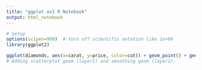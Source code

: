 ---
title: "ggplot ex1 R Notebook"
output: html_notebook
---

```{r}
# Setup
options(scipen=999)  # turn off scientific notation like 1e+06
library(ggplot2)

ggplot(diamonds, aes(x=carat, y=price, color=cut)) + geom_point() + geom_smooth() 
# Adding scatterplot geom (layer1) and smoothing geom (layer2).
```
